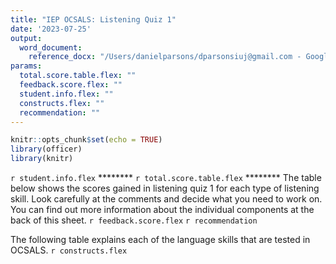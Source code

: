 ```yaml
---
title: "IEP OCSALS: Listening Quiz 1"
date: '2023-07-25'
output: 
  word_document:
    reference_docx: "/Users/danielparsons/dparsonsiuj@gmail.com - Google Drive/My Drive/01_Research/Testing/assets/OCSALS_style.docx"
params:
  total.score.table.flex: ""
  feedback.score.flex: ""
  student.info.flex: ""
  constructs.flex: ""
  recommendation: ""
---
```


```r
knitr::opts_chunk$set(echo = TRUE)
library(officer)
library(knitr)
```
`r student.info.flex`
********
`r total.score.table.flex`
********
The table below shows the scores gained in listening quiz 1 for each type of listening skill.
Look carefully at the comments and decide what you need to work on. You can find out more information about the individual components at the back of this sheet.
`r feedback.score.flex`
`r recommendation`

\newpage
The following table explains each of the language skills that are tested in OCSALS.
`r constructs.flex`
